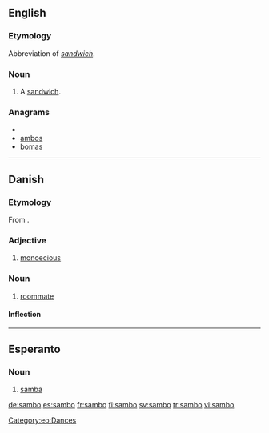 {{also|Sambo}}
==English==

===Etymology===
Abbreviation of ''[[sandwich]]''.

===Noun===
{{en-noun}}
{{wikipedia|Sandwich}}

# {{slang|Ireland}} A [[sandwich]].

===Anagrams===
* {{alphagram|abmos}}
* [[ambos#English|ambos]]
* [[bomas#English|bomas]]

----

==Danish==

===Etymology===
From {{prefix|sam|bo|gloss1=together|gloss2=live|lang=da}}.

===Adjective===
{{infl|da|adjective}}

# {{botany|lang=da}} [[monoecious]]

===Noun===
{{da-noun|en|er}}

# [[roommate]]

====Inflection====
{{da-noun-infl|en|er}}

----
==Esperanto==

===Noun===
{{eo-noun}}
# [[samba]]

[[Category:eo:Dances]]

[[de:sambo]]
[[es:sambo]]
[[fr:sambo]]
[[fi:sambo]]
[[sv:sambo]]
[[tr:sambo]]
[[vi:sambo]]